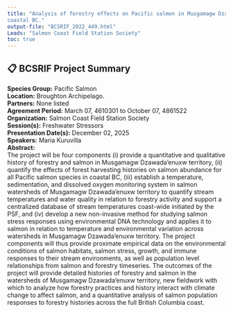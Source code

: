 ```yaml
---
title: "Analysis of forestry effects on Pacific salmon in Musgamagw Dzawada’enuxw territory and across
coastal BC."
output-file: "BCSRIF_2022_449.html"
Leads: "Salmon Coast Field Station Society"
toc: true
---
```


## 📋 BCSRIF Project Summary

**Species Group:** Pacific Salmon  
**Location:** Broughton Archipelago.  
**Partners:** None listed  
**Agreement Period:** March 07, 4610301 to October 07, 4861522  
**Organization:** Salmon Coast Field Station Society  
**Session(s):** Freshwater Stressors  
**Presentation Date(s):** December 02, 2025  
**Speakers:** Maria Kuruvilla  
**Abstract:**  
The project will be four components (i) provide a quantitative and qualitative history of forestry and salmon in Musgamagw Dzawada’enuxw territory, (ii) quantify the effects of forest harvesting histories on salmon abundance for all Pacific salmon species in coastal BC, (iii) establish a temperature, sedimentation, and dissolved oxygen monitoring system in salmon watersheds of Musgamagw Dzawada’enuxw territory to quantify stream temperatures and water quality in relation to forestry activity and support a centralized database of stream temperatures coast-wide initiated by the PSF, and (iv) develop a new non-invasive method for studying salmon stress responses using environmental DNA technology and applies it to salmon in relation to temperature and environmental variation across watersheds in Musgamagw Dzawada’enuxw territory. The project components will thus provide proximate empirical data on the environmental conditions of salmon habitats, salmon stress, growth, and immune responses to their stream environments, as well as population level relationships from salmon and forestry timeseries. The outcomes of the project will provide detailed histories of forestry and salmon in the watersheds of Musgamagw Dzawada’enuxw territory, new fieldwork with which to analyze how forestry practices and history interact with climate change to affect salmon, and a quantitative analysis of salmon population responses to forestry histories across the full British Columbia coast.   


